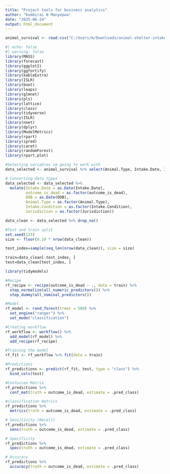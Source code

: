 ```yaml
---
title: "Project tools for business analytics"
author: "Kumbirai N Manyepwa"
date: "2025-06-24"
output: html_document
---
```


```r
animal_survival <- read.csv("C:/Users/m/Downloads/animal-shelter-intakes-and-outcomes.csv")
```

```r
#| echo: false
#| warning: false
library(MASS)
library(forecast) 
library(ggplot2)
library(ggfortify)
library(kableExtra)
library(ISLR)
library(boot)
library(leaps)
library(glmnet)
library(pls)
library(lattice)
library(class)
library(tidyverse)
library(ISLR)
library(nnet)
library(dplyr)
library(ModelMetrics)
library(rpart)
library(ipred)
library(caret)
library(randomForest)
library(rpart.plot)
```

```r
#Selecting variables im going to work with
data_selected <- animal_survival %>% select(Animal.Type, Intake.Date, Intake.Condition, Jurisdiction, outcome_is_dead, DOB)
```

```r
# Converting data types
data_selected <- data_selected %>%
  mutate(Intake.Date = as.Date(Intake.Date),
         outcome_is_dead = as.factor(outcome_is_dead),
         DOB = as.Date(DOB),
         Animal.Type = as.factor(Animal.Type),
         Intake.Condition = as.factor(Intake.Condition),
         Jurisdiction = as.factor(Jurisdiction))
```

```r
data_clean <- data_selected %>% drop_na()
```

```r
#Test and train split
set.seed(123)
size <- floor(0.10 * nrow(data_clean))

test_index=sample(seq_len(nrow(data_clean)), size = size)

train=data_clean[-test_index, ]
test=data_clean[test_index, ]
```

```r
library(tidymodels)
```

```r
#Recipe
rf_recipe <- recipe(outcome_is_dead ~ ., data = train) %>%
  step_normalize(all_numeric_predictors()) %>%
  step_dummy(all_nominal_predictors())

```

```r
#Model
rf_model <- rand_forest(trees = 500) %>%
  set_engine("ranger") %>%
  set_mode("classification")  
```

```r
#Creating workflow
rf_workflow <- workflow() %>%
  add_model(rf_model) %>%
  add_recipe(rf_recipe)
```

```r
#Training the model
rf_fit <- rf_workflow %>% fit(data = train)
```

```r
#Predictions
rf_predictions <- predict(rf_fit, test, type = "class") %>%
  bind_cols(test)
```

```r
#Confusion Matrix
rf_predictions %>%
  conf_mat(truth = outcome_is_dead, estimate = .pred_class)

```

```r
#classification metrics
rf_predictions %>%
  metrics(truth = outcome_is_dead, estimate = .pred_class)

```

```r
# Sensitivity (Recall)
rf_predictions %>%
  sens(truth = outcome_is_dead, estimate = .pred_class)

# Specificity
rf_predictions %>%
  spec(truth = outcome_is_dead, estimate = .pred_class)
```

```r
# Accuracy
rf_predictions %>%
  accuracy(truth = outcome_is_dead, estimate = .pred_class)
```

